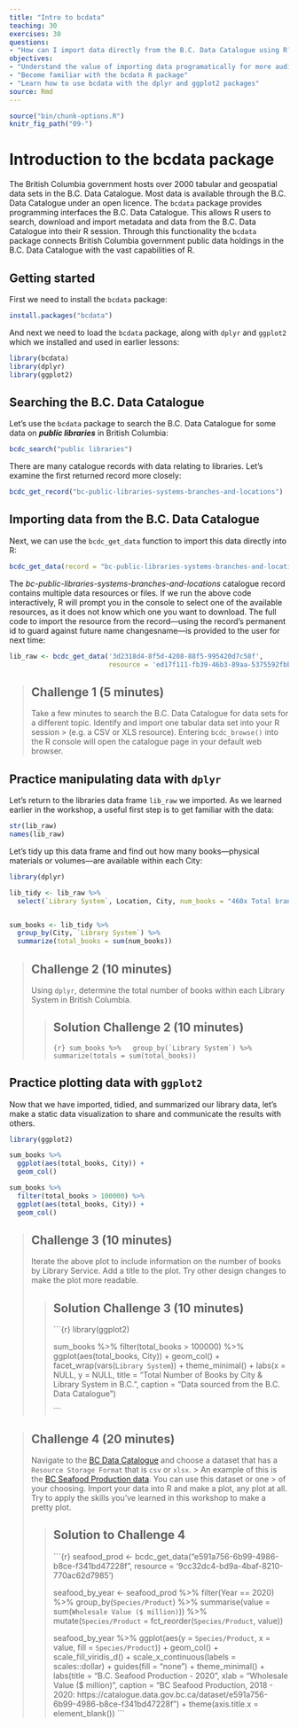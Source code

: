 ```yaml
---
title: "Intro to bcdata"
teaching: 30
exercises: 30
questions:
- "How can I import data directly from the B.C. Data Catalogue using R?"
objectives:
- "Understand the value of importing data programatically for more auditable and reproducible work flows"
- "Become familiar with the bcdata R package"
- "Learn how to use bcdata with the dplyr and ggplot2 packages"
source: Rmd
---
```


```r
source("bin/chunk-options.R")
knitr_fig_path("09-")
```


# Introduction to the bcdata package


The British Columbia government hosts over 2000 tabular and geospatial data sets
in the B.C. Data Catalogue. Most data is available through the B.C. Data
Catalogue under an open licence. The `bcdata` package provides programming
interfaces the B.C. Data Catalogue.  This allows R users to search, download and
import metadata and data from the B.C. Data Catalogue into their R session.
Through this functionality the `bcdata` package connects British Columbia
government public data holdings in the B.C. Data Catalogue with the vast
capabilities of R.


## Getting started

First we need to install the `bcdata` package:

```r
install.packages("bcdata")
```

And next we need to load the `bcdata` package, along with `dplyr` and `ggplot2` which we installed and used in earlier lessons:

```r
library(bcdata)
library(dplyr)
library(ggplot2)
```

## Searching the B.C. Data Catalogue

Let's use the `bcdata` package to search the B.C. Data Catalogue for some data on _**public libraries**_ in British Columbia:

```r
bcdc_search("public libraries")
```

There are many catalogue records with data relating to libraries. Let's examine the first returned record more closely:

```r
bcdc_get_record("bc-public-libraries-systems-branches-and-locations")
```

## Importing data from the B.C. Data Catalogue

Next, we can use the `bcdc_get_data` function to import this data directly into R: 

```r
bcdc_get_data(record = "bc-public-libraries-systems-branches-and-locations")
```


The _bc-public-libraries-systems-branches-and-locations_ catalogue record contains multiple data resources or files. If we run the above code interactively, R will prompt you in the console to select one of the available resources, as it does not know which one you want to download. The full code to import the resource from the record&mdash;using the record's permanent id to guard against future name changesname&mdash;is provided to the user for next time:

```r
lib_raw <- bcdc_get_data('3d2318d4-8f5d-4208-88f5-995420d7c58f',
                         resource = 'ed17f111-fb39-46b3-89aa-5375592fbb01')
```

> ## Challenge 1 (5 minutes)
>
> Take a few minutes to search the B.C. Data Catalogue for data sets for a different topic. Identify and import one tabular data set into your R session > (e.g. a CSV or XLS resource). Entering `bcdc_browse()` into the R console will open the catalogue page in your default web browser. 
>

## Practice manipulating data with `dplyr`  


Let's return to the libraries data frame `lib_raw` we imported. As we learned earlier in the workshop, a useful first step is to get familiar with the data:

```r
str(lib_raw)
names(lib_raw)
```

Let's tidy up this data frame and find out how many books&mdash;physical materials or volumes&mdash;are available within each City:

```r
library(dplyr)

lib_tidy <- lib_raw %>%
  select(`Library System`, Location, City, num_books = "460x Total branch physical materials, volumes held")


sum_books <- lib_tidy %>% 
  group_by(City, `Library System`) %>% 
  summarize(total_books = sum(num_books))
```

> ## Challenge 2 (10 minutes)
>
> Using `dplyr`, determine the total number of books within each Library System in British Columbia.
>
>
> >## Solution Challenge 2 (10 minutes)
> >```{r}
> > sum_books %>% 
> >  group_by(`Library System`) %>% 
> >  summarize(totals = sum(total_books))
> >```


## Practice plotting data with `ggplot2`  

Now that we have imported, tidied, and summarized our library data, let's make a static data visualization to share and communicate the results with others.

```r
library(ggplot2)

sum_books %>% 
  ggplot(aes(total_books, City)) +
  geom_col()

sum_books %>% 
  filter(total_books > 100000) %>% 
  ggplot(aes(total_books, City)) +
  geom_col()
```

> ## Challenge 3 (10 minutes)
>
> Iterate the above plot to include information on the number of books by Library Service. Add a title to the plot. Try other design changes to make the plot more readable.
>
>
> >## Solution Challenge 3 (10 minutes)
> >```{r}
> >library(ggplot2)
> >
> >sum_books %>% 
> >  filter(total_books > 100000) %>% 
> >  ggplot(aes(total_books, City)) +
> >  geom_col() +
> >  facet_wrap(vars(`Library System`)) +
> >  theme_minimal() +
> >  labs(x = NULL,
> >       y = NULL,
> >       title = "Total Number of Books by City & Library System in B.C.",
> >       caption = "Data sourced from the B.C. Data Catalogue")
> >
> >```

> ## Challenge 4 (20 minutes)
>
> Navigate to the [BC Data Catalogue](https://catalogue.data.gov.bc.ca/datasets) and choose a dataset that has a `Resource Storage Format` that is `csv` or `xlsx`. > An example of this is the [BC Seafood Production data](https://catalogue.data.gov.bc.ca/dataset/bc-seafood-production-2018-2020). You can use this dataset or one > of your choosing. Import your data into R and make a plot, any plot at all. Try to apply the skills you've learned in this workshop to make a pretty plot. 
> 
> >## Solution to Challenge 4 
> >```{r}
> >seafood_prod <- bcdc_get_data("e591a756-6b99-4986-b8ce-f341bd47228f", resource = '9cc32dc4-bd9a-4baf-8210-770ac62d7985')
> >
> >seafood_by_year <- seafood_prod %>% 
> >  filter(Year == 2020) %>% 
> >  group_by(`Species/Product`) %>% 
> >  summarise(value = sum(`Wholesale Value ($ million)`)) %>% 
> >  mutate(`Species/Product` = fct_reorder(`Species/Product`, value))
> >
> >seafood_by_year %>% 
> >  ggplot(aes(y = `Species/Product`, x = value, fill = `Species/Product`)) +
> >  geom_col() +
> >  scale_fill_viridis_d() +
> >  scale_x_continuous(labels = scales::dollar) +
> >  guides(fill = "none") +
> >  theme_minimal() +
> >  labs(title = "B.C. Seafood Production - 2020", 
> >       xlab = "Wholesale Value ($ million)",
> >       caption = "BC Seafood Production, 2018 - 2020: https://catalogue.data.gov.bc.ca/dataset/e591a756-6b99-4986-b8ce-f341bd47228f") +
> >  theme(axis.title.x = element_blank())
> >```


